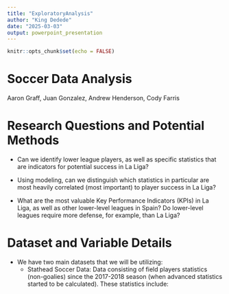 ```yaml
---
title: "ExploratoryAnalysis"
author: "King Dedede"
date: "2025-03-03"
output: powerpoint_presentation
---
```


```r
knitr::opts_chunk$set(echo = FALSE)
```

# Soccer Data Analysis

Aaron Graff, Juan Gonzalez, Andrew Henderson, Cody Farris

# Research Questions and Potential Methods

- Can we identify lower league players, as well as specific statistics that are indicators for potential success in La Liga?

- Using modeling, can we distinguish which statistics in particular are most heavily correlated (most important) to player success in La Liga?

- What are the most valuable Key Performance Indicators (KPIs) in La Liga, as well as other lower-level leagues in Spain?  Do lower-level leagues require more defense, for example, than La Liga?


# Dataset and Variable Details

- We have two main datasets that we will be utilizing:
    - Stathead Soccer Data:  Data consisting of field players statistics (non-goalies) since the 2017-2018 season (when advanced statistics started to be calculated).  These statistics include:
